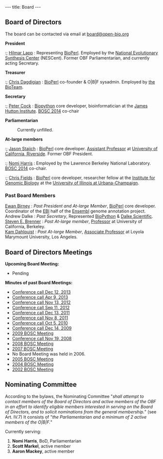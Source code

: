 ---
title: Board
---

== Board of Directors ==
The board can be contacted via email at [mailto:board@open-bio.org board@open-bio.org]

'''President'''
:; [[bp:Hilmar Lapp|Hilmar Lapp]] : Representing [[bp:BioPerl|BioPerl]].  Employed by the [http://www.nescent.org/ National Evolutionary Synthesis Center] (NESCent). Former OBF Parliamentarian, and currently acting Secretary.

'''Treasurer'''
:; [[bp:Chris Dagdigian|Chris Dagdigian]] : [[bp:BioPerl|BioPerl]] co-founder & O|B|F sysadmin. Employed by [http://www.bioteam.net the BioTeam].

'''Secretary'''

:; <span class="plainlinks">[http://www.hutton.ac.uk/staff/peter-cock Peter Cock]</span> : [[bp:Biopython|Biopython]] core developer, bioinformatician at the [http://www.hutton.ac.uk/ James Hutton Institute]. [[BOSC 2014]] co-chair

'''Parliamentarian'''
: Currently unfilled.

'''At-large members'''

:; [[bp:Jason Stajich|Jason Stajich]] : [[bp:BioPerl|BioPerl]] core developer. [http://stajichlab.fungalgenomes.org Assistant Professor] at [http://www.ucr.edu/ University of California, Riverside]. Former OBF President.

:; <span class="plainlinks">[http://www.linkedin.com/in/nomiharris Nomi Harris]</span> : Employed by the Lawrence Berkeley National Laboratory. [[BOSC 2014]] co-chair.

:; [[bp:Christopher_Fields|Chris Fields]] : [[bp:BioPerl|BioPerl]] core developer, researcher fellow at the [http://www.igb.uiuc.edu/ Institute for Genomic Biology] at the [http://www.uiuc.edu/ University of Illinois at Urbana-Champaign].


=== Past Board Members ===
; [[bp:Ewan Birney|Ewan Birney]] : ''Past President and At-large Member'',  [[bp:BioPerl|BioPerl]] core developer.  Coordinator of the [http://www.ebi.ac.uk EBI] half of the [http://www.ensembl.org Ensembl] genome annotation project.
; Andrew Dalke : ''Past Secretary'', Represented [http://www.biopython.org BioPython] & [http://www.dalkescientific.com Dalke Scientific].
; [[bp:Steven Brenner|Steven E. Brenner]] : ''Past At-large member'', [http://compbio.berkeley.edu Professor] at University of California, Berkeley.
; [[User:Kdahlquist|Kam Dahlquist]] : ''Past At-large Member'', [http://myweb.lmu.edu/kdahlqui/ Associate Professor] at Loyola Marymount University, Los Angeles.

== Board of Directors Meetings ==

'''Upcoming Board Meeting:'''
* Pending

'''Minutes of past Board Meetings:'''
* [[Minutes:2013_Dec_ConfCall| Conference call Dec 12, 2013]]
* [[Minutes:2013_Apr_ConfCall| Conference call Apr 9, 2013]]
* [[Minutes:2012_Nov_ConfCall| Conference call Nov 13, 2012]]
* [[Minutes:2012_Sep_ConfCall| Conference call Sep 11, 2012]]
* [[Minutes:2011_Dec_ConfCall| Conference call Dec 13, 2011]]
* [[Minutes:2011_ConfCall| Conference call Nov 8, 2011]]
* [[Minutes:2010_ConfCall| Conference call Oct 5, 2010]]
* [[Minutes:2009_ConfCall|Conference call Dec 14, 2009]]
* [[Minutes:2009 BOSC Meeting| 2009 BOSC Meeting]]
* [[Minutes:2008_ConfCall|Conference call Nov 19, 2008]] 
* [[Minutes:2008 BOSC Meeting| 2008 BOSC Meeting]]
* [[Minutes:2007 BOSC Meeting| 2007 BOSC Meeting]]
* No Board Meeting was held in 2006. 
* [[Minutes:2005 BOSC Meeting| 2005 BOSC Meeting]]
* [[Minutes:2004 BOSC Meeting| 2004 BOSC Meeting]]
* [[Minutes:2002 BOSC Meeting| 2002 BOSC Meeting]]

== Nominating Committee ==

According to the bylaws, the Nominating Committee "''shall attempt to contact members of the Board of Directors and active members of the OBF in an effort to identify eligible members interested in serving on the Board of Directors, and to solicit nominations from the general membership.''" (see Art. IV.7) It consists of "''the Parliamentarian and a minimum of 2 active members of the O|B|F.''" 

Currently serving:
# '''Nomi Harris''', BoD, Parliamentarian
# '''Scott Markel''', active member
# '''Aaron Mackey''', active member